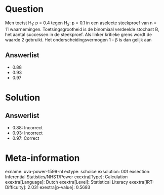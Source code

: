 Question
========

Men toetst H~1~: p = 0.4 tegen H~2~: p = 0.1 in een aselecte steekproef
van n = 11 waarnemingen. Toetsingsgrootheid is de binomiaal verdeelde
stochast B, het aantal successen in de steekproef. Als linker kritieke
grens wordt de waarde 2 gebruikt. Het onderscheidingsvermogen 1 - β is
dan gelijk aan

Answerlist
----------

* 0.88
* 0.93
* 0.97

Solution
========

Answerlist
----------

* 0.88: Incorrect
* 0.93: Incorrect
* 0.97: Correct

Meta-information
================
exname: uva-power-1599-nl
extype: schoice
exsolution: 001
exsection: Inferential Statistics/NHST/Power
exextra[Type]: Calculation
exextra[Language]: Dutch
exextra[Level]: Statistical Literacy
exextra[IRT-Difficulty]: 2.031
exextra[p-value]: 0.5683

